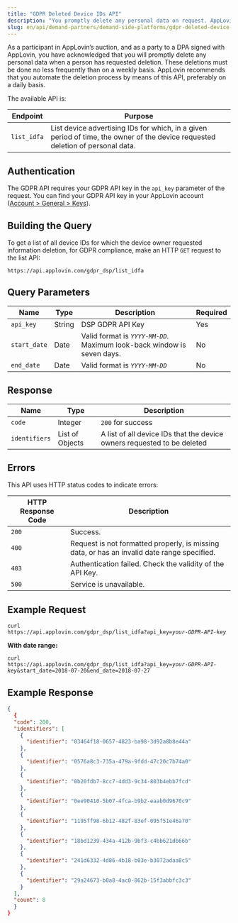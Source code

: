 ```yaml
---
title: "GDPR Deleted Device IDs API"
description: "You promptly delete any personal data on request. AppLovin recommends that you automate the deletion process by means of this API."
slug: en/api/demand-partners/demand-side-platforms/gdpr-deleted-device-ids-api
---
```


As a participant in AppLovin’s auction, and as a party to a <Abbr>DPA</Abbr> signed with AppLovin, you have acknowledged that you will promptly delete any personal data when a person has requested deletion.
These deletions must be done no less frequently than on a weekly basis.
AppLovin recommends that you automate the deletion process by means of this <Abbr>API</Abbr>, preferably on a daily basis.

The available <Abbr>API</Abbr> is:

|  Endpoint   | Purpose |
| ----------- | ------- |
| `list_idfa` | List device advertising <Abbr>ID</Abbr>s for which, in a given period of time, the owner of the device requested deletion of personal data. |

## Authentication

The <Glossary>GDPR</Glossary> <Abbr>API</Abbr> requires your <Abbr>GDPR</Abbr> <Abbr>API</Abbr> key in the `api_key` parameter of the request.
You can find your <Abbr>GDPR</Abbr> <Abbr>API</Abbr> key in your AppLovin account ([<UILabel>Account &gt; General &gt; Keys</UILabel>](https://dash.applovin.com/account#keys)).

## Building the Query

To get a list of all device <Abbr>ID</Abbr>s for which the device owner requested information deletion, for <Abbr>GDPR</Abbr> compliance, make an <Abbr>HTTP</Abbr> `GET` request to the list <Abbr>API</Abbr>:

```plaintext
https://api.applovin.com/gdpr_dsp/list_idfa
```

## Query Parameters

| Name | Type | Description | Required |
| ---- | ---- | ----------- | -------- |
| `api_key` | String | <Glossary>DSP</Glossary> <Abbr>GDPR</Abbr> <Abbr>API</Abbr> Key | Yes |
| `start_date` | Date | Valid format is <code><var>YYYY</var>-<var>MM</var>-<var>DD</var></code>. Maximum look-back window is seven days. | No |
| `end_date` | Date | Valid format is <code><var>YYYY</var>-<var>MM</var>-<var>DD</var></code> | No |

## Response

| Name | Type | Description |
| ---- | ---- | ----------- |
| `code` | Integer | `200` for success |
| `identifiers` | List of Objects | A list of all device <Abbr>ID</Abbr>s that the device owners requested to be deleted |

## Errors

This <Abbr>API</Abbr> uses <Abbr>HTTP</Abbr> status codes to indicate errors:

| <Abbr>HTTP</Abbr> Response Code | Description |
| ------------------------------- | ----------- |
| `200` | Success. |
| `400` | Request is not formatted properly, is missing data, or has an invalid date range specified. |
| `403` | Authentication failed. Check the validity of the <Abbr>API</Abbr> Key. |
| `500` | Service is unavailable. |

## Example Request

<code>curl <span>https</span>://api.applovin.com/gdpr_dsp/list_idfa?api_key=<var>your-<Abbr>GDPR</Abbr>-<Abbr>API</Abbr>-key</var></code>

**With date range:**

<code>curl <span>https</span>://api.applovin.com/gdpr_dsp/list_idfa?api_key=<var>your-<Abbr>GDPR</Abbr>-<Abbr>API</Abbr>-key</var>&start_date=2018-07-20&end_date=2018-07-27</code>

## Example Response
```json
{
  {
  "code": 200,
  "identifiers": [
    {
      "identifier": "03464f18-0657-4823-ba98-3d92a8b8e44a"
    },
    {
      "identifier": "0576a8c3-735a-479a-9fdd-47c20c7b74a0"
    },
    {
      "identifier": "0b20fdb7-8cc7-4dd3-9c34-803b4ebb7fcd"
    },
    {
      "identifier": "0ee90410-5b07-4fca-b9b2-eaab0d9670c9"
    },
    {
      "identifier": "1195ff98-6b12-482f-83ef-095f51e46a70"
    },
    {
      "identifier": "18bd1239-434a-412b-9bf3-c4bb621db66b"
    },
    {
      "identifier": "241d6332-4d86-4b18-b03e-b3072adaa8c5"
    },
    {
      "identifier": "29a24673-b0a8-4ac0-862b-15f3abbfc3c3"
    }
  ],
  "count": 8
  }
}
```
